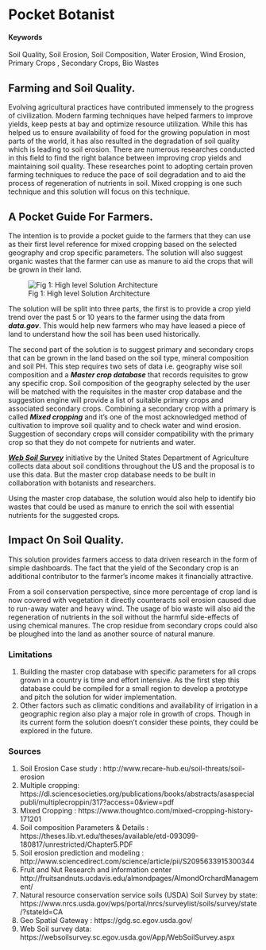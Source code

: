 # Pocket Botanist {#Care-for-soil}

#### Keywords

Soil Quality, Soil Erosion, Soil Composition, Water Erosion, Wind Erosion, Primary Crops , Secondary Crops, Bio Wastes

## Farming and Soil Quality.

Evolving agricultural practices have contributed immensely to the progress of civilization. Modern farming techniques have helped farmers to improve yields, keep pests at bay and optimize resource utilization. While this has helped us to ensure availability of food for the growing population in most parts of the world, it has also resulted in the degradation of soil quality which is leading to soil erosion. There are numerous researches conducted in this field to find the right balance between improving crop yields and maintaining soil quality. These researches point to adopting certain proven farming techniques to reduce the pace of soil degradation and to aid the process of regeneration of nutrients in soil. Mixed cropping is one such technique and this solution will focus on this technique.


## A Pocket Guide For Farmers.

The intention is to provide a pocket guide to the farmers that they can use as their first level reference for mixed cropping based on the selected geography and crop specific parameters. The solution will also suggest organic wastes that the farmer can use as manure to aid the crops that will be grown in their land.

![Fig 1: High level Solution Architecture](CoolIdea2.png)

The solution will be split into three parts, the first is to provide a crop yield trend over the past 5 or 10 years to the farmer using the data from ***data.gov***. This would help new farmers who may have leased a piece of land to understand how the soil has been used historically.

The second part of the solution is to suggest primary and secondary crops that can be grown in the land based on the soil type, mineral composition and soil PH. This step requires two sets of data i.e. geography wise soil composition and a ***Master crop database*** that records requisites to grow any specific crop. Soil composition of the geography selected by the user will be matched with the requisites in the master crop database and the suggestion engine will provide a list of suitable primary crops and associated secondary crops. Combining a secondary crop with a primary is called ***Mixed cropping*** and it's one of the most acknowledged method of cultivation to improve soil quality and to check water and wind erosion. Suggestion of secondary crops will consider compatibility with the primary crop so that they do not compete for nutrients and water. 

***[Web Soil Survey](https://websoilsurvey.sc.egov.usda.gov/App/WebSoilSurvey.aspx)*** initiative by the United States Department of Agriculture collects data about soil conditions throughout the US and the proposal is to use this data. But the master crop database needs to be built in collaboration with botanists and researchers.

Using the master crop database, the solution would also help to identify bio wastes that could be used as manure to enrich the soil with essential nutrients for the suggested crops.

## Impact On Soil Quality.

This solution provides farmers access to data driven research in the form of simple dashboards. The fact that the yield of the Secondary crop is an additional contributor to the farmer’s income makes it financially attractive. 

From a soil conservation perspective, since more percentage of crop land is now covered with vegetation it directly counteracts soil erosion caused due to run-away water and heavy wind. The usage of bio waste will also aid the regeneration of nutrients in the soil without the harmful side-effects of using chemical manures. The crop residue from secondary crops could also be ploughed into the land as another source of natural manure.

### Limitations

1.	Building the master crop database with specific parameters for all crops grown in a country is time and effort intensive. As the first step this database could be compiled for a small region to develop a prototype and pitch the solution for wider implementation. 
2.	Other factors such as climatic conditions and availability of irrigation in a geographic region also play a major role in growth of crops. Though in its current form the solution doesn’t consider these points, they could be explored in the future.

### Sources 

1.	Soil Erosion Case study : http://www.recare-hub.eu/soil-threats/soil-erosion
2.	Multiple cropping: https://dl.sciencesocieties.org/publications/books/abstracts/asaspecialpubli/multiplecroppin/317?access=0&view=pdf
3.	Mixed Cropping : https://www.thoughtco.com/mixed-cropping-history-171201
4.	Soil composition Parameters & Details : https://theses.lib.vt.edu/theses/available/etd-093099-180817/unrestricted/Chapter5.PDF
5.	Soil erosion prediction and modeling : http://www.sciencedirect.com/science/article/pii/S2095633915300344
6.	Fruit and Nut Research and information center http://fruitsandnuts.ucdavis.edu/almondpages/AlmondOrchardManagement/
7.	Natural resource conservation service soils (USDA)  Soil Survey by state:                    https://www.nrcs.usda.gov/wps/portal/nrcs/surveylist/soils/survey/state/?stateId=CA
8.	Geo Spatial Gateway : https://gdg.sc.egov.usda.gov/
9.	Web Soil survey data: https://websoilsurvey.sc.egov.usda.gov/App/WebSoilSurvey.aspx

